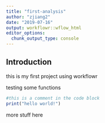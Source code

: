 ```yaml
---
title: "first-analysis"
author: "zjiang2"
date: "2019-07-16"
output: workflowr::wflow_html
editor_options:
  chunk_output_type: console
---
```


## Introduction

this is my first project using workflowr

testing some functions

```r
#this is a comment in the code block
print("hello world!")
```

more stuff here